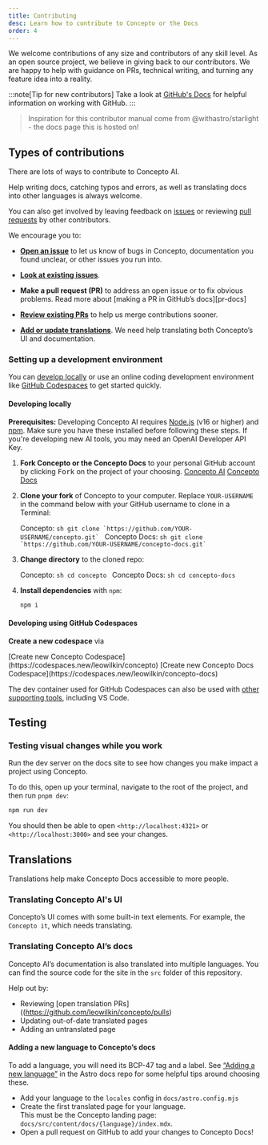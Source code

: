 ```yaml
---
title: Contributing
desc: Learn how to contribute to Concepto or the Docs
order: 4
---
```


We welcome contributions of any size and contributors of any skill level.
As an open source project, we believe in giving back to our contributors.
We are happy to help with guidance on PRs, technical writing, and turning any feature idea into a reality.

:::note[Tip for new contributors]
Take a look at [GitHub's Docs](https://docs.github.com/en/get-started/quickstart/hello-world) for helpful information on working with GitHub.
:::

> Inspiration for this contributor manual come from @withastro/starlight - the docs page this is hosted on!

## Types of contributions

There are lots of ways to contribute to Concepto AI.

Help writing docs, catching typos and errors, as well as translating docs into other languages is always welcome.

You can also get involved by leaving feedback on [issues](https://github.com/leowilkin/concepto/issues) or reviewing [pull requests](https://github.com/leowilkin/concepto/pulls) by other contributors.

We encourage you to:

- [**Open an issue**](https://github.com/leowilkin/concepto/issues/new) to let us know of bugs in Concepto, documentation you found unclear, or other issues you run into.

- [**Look at existing issues**](https://github.com/leowilkin/concepto/issues).

- **Make a pull request (PR)** to address an open issue or to fix obvious problems.
  Read more about [making a PR in GitHub’s docs][pr-docs]

- [**Review existing PRs**](https://github.com/leowilkin/concepto/pulls) to help us merge contributions sooner.

- [**Add or update translations**](https://concepto-docs.vercel.app/about/contributing/#translations). We need help translating both Concepto’s UI and documentation.

### Setting up a development environment

You can [develop locally](#developing-locally) or use an online coding development environment like [GitHub Codespaces](#developing-using-github-codespaces) to get started quickly.

#### Developing locally

**Prerequisites:** Developing Concepto AI requires [Node.js](https://nodejs.org/en) (v16 or higher) and [npm](https://npmjs.org/). Make sure you have these installed before following these steps. If you're developing new AI tools, you may need an OpenAI Developer API Key.

1. **Fork Concepto or the Concepto Docs** to your personal GitHub account by clicking <kbd>Fork</kbd> on the project of your choosing.
  [Concepto AI](https://github.com/leowilkin/concepto)
  [Concepto Docs](https://github.com/leowilkin/concepto-docs)

2. **Clone your fork** of Concepto to your computer. Replace `YOUR-USERNAME` in the command below with your GitHub username to clone in a Terminal:

    Concepto:
          ```sh
          git clone `https://github.com/YOUR-USERNAME/concepto.git`
          ```
    Concepto Docs:
          ```sh
          git clone `https://github.com/YOUR-USERNAME/concepto-docs.git`
          ```

3. **Change directory** to the cloned repo:

    Concepto:
          ```sh
          cd concepto
          ```
    Concepto Docs:
          ```sh
          cd concepto-docs
          ```

4. **Install dependencies** with `npm`:

     ```sh
     npm i
     ```

#### Developing using GitHub Codespaces

**Create a new codespace** via

  <Tabs>
      <TabItem label="Concepto">
        [Create new Concepto Codespace](https://codespaces.new/leowilkin/concepto)
      </TabItem>
      <TabItem label="Concepto Docs">
        [Create new Concepto Docs Codespace](https://codespaces.new/leowilkin/concepto-docs)
      </TabItem>
  </Tabs>

The dev container used for GitHub Codespaces can also be used with [other supporting tools](https://containers.dev/supporting), including VS Code.


## Testing

### Testing visual changes while you work

Run the dev server on the docs site to see how changes you make impact a project using Concepto.

To do this, open up your terminal, navigate to the root of the project, and then run `pnpm dev`:

```sh
npm run dev
```

You should then be able to open `<http://localhost:4321>` or `<http://localhost:3000>` and see your changes.

## Translations

Translations help make Concepto Docs accessible to more people.

### Translating Concepto AI's UI

Concepto’s UI comes with some built-in text elements. For example, the `Concepto it`, which needs translating.

### Translating Concepto AI’s docs

Concepto AI’s documentation is also translated into multiple languages. You can find the source code for the site in the `src` folder of this repository.

Help out by:

- Reviewing [open translation PRs]((https://github.com/leowilkin/concepto/pulls)
- Updating out-of-date translated pages
- Adding an untranslated page

#### Adding a new language to Concepto’s docs

To add a language, you will need its BCP-47 tag and a label. See [“Adding a new language”](https://github.com/withastro/docs/blob/main/contributor-guides/translating-astro-docs.md#adding-a-new-language) in the Astro docs repo for some helpful tips around choosing these.

- Add your language to the `locales` config in `docs/astro.config.mjs`
- Create the first translated page for your language.  
   This must be the Concepto landing page: `docs/src/content/docs/{language}/index.mdx`.
- Open a pull request on GitHub to add your changes to Concepto Docs!
